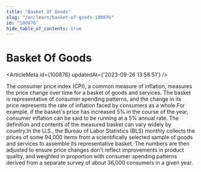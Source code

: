 ```yaml
---
title: "Basket Of Goods"
slug: "/en/learn/basket-of-goods-100876"
id: "100876"
hide_table_of_contents: true
---
```



# Basket Of Goods

<ArticleMeta id={100876} updatedAt={'2023-09-26 13:58:51'} />
<div className='border-solid border-b border-t-0 my-4 border-[var(--ifm-color-gray-300)]' />

The consumer price index (CPI), a common measure of inflation, measures the price change over time for a basket of goods and services. The basket is representative of consumer spending patterns, and the change in its price represents the rate of inflation faced by consumers as a whole.For example, if the basket's price has increased 5% in the course of the year, consumer inflation can be said to be running at a 5% annual rate. The definition and contents of the measured basket can vary widely by country.In the U.S., the Bureau of Labor Statistics (BLS) monthly collects the prices of some 94,000 items from a scientifically selected sample of goods and services to assemble its representative basket. The numbers are then adjusted to ensure price changes don't reflect improvements in product quality, and weighted in proportion with consumer spending patterns derived from a separate survey of about 36,000 consumers in a given year.
